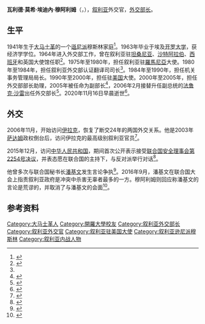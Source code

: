 {{Infobox officeholder
|name           = 瓦利德·穆阿利姆
|native_name    = {{rtl-lang|ar|وليد المعلم}}
|image          = Walid Muallem (cropped).jpg
|img_size       = 220px
|caption        = 2009年
|office1         = 叙利亚副总理
|term_start1     = 2012年6月23日
|term_end1       = 2020年11月16日
|primeminister1  = [[里亚德·法里德·希贾卜|里亚德·法里德·希贾卜]] <br> [[瓦埃勒·纳德尔·哈勒吉|瓦埃勒·纳德尔·哈勒吉]] <br> [[伊馬德·哈米斯|伊馬德·哈米斯]]
|predecessor1    = {{tsl|en| Abdullah Dardari|阿卜杜拉·达尔达里}}
|successor1      = 暂未决定
|office2         = 叙利亚外交与外事部长
|term_start2     = 2011年4月14日
|term_end2       = 2020年11月16日
|primeminister2  = [[阿德尔·萨法尔|阿德尔·萨法尔]] <br> [[里亚德·法里德·希贾卜|里亚德·法里德·希贾卜]] <br> [[瓦埃勒·纳德尔·哈勒吉|瓦埃勒·纳德尔·哈勒吉]]
|predecessor2    = 
|successor2      = 
|office3        = 叙利亚外交部长
|term_start3    = 2006年2月21日
|term_end3      = 2011年3月29日
|primeminister3 = [[穆罕默德·纳吉·奥特里|穆罕默德·纳吉·奥特里]]
|predecessor3   = [[法鲁克·沙雷|法鲁克·沙雷]]
|successor3     = 
|office4        = 叙利亚驻[[美国|美国]]大使
|term_start4    = 1990年1月1日至
|term_end4      = 2000年12月31日
|president4     = [[哈菲兹·阿萨德|哈菲兹·阿萨德]]
|birth_name     = 出生名为Walid Mohi Edine al Muallem
|birth_date     = {{Birth date|df=yes|1941|1|13}} 
|birth_place    = {{SYR}}[[大马士革|大马士革]]
|death_date     = {{Death date and age|df=yes|2020|11|16|1941|1|13}} 
|death_place    = {{SYR}}大馬士革
|party          = [[阿拉伯复兴社会党－叙利亚地区|阿拉伯复兴社会党－叙利亚地区]]<ref name=mou1jun>{{cite journal|last=Moubayed |first=Sami |title=The faint smell of jasmine |journal=Al Ahram Weekly |date=2005 |volume=744 |url=http://weekly.ahram.org.eg/2005/744/re3.htm |accessdate=2013-03-02 |archiveurl=https://web.archive.org/web/20130325171127/http://weekly.ahram.org.eg/2005/744/re3.htm |archivedate=2013-03-25 }}</ref>
|alma_mater     =
|religion       = [[遜尼派|遜尼派]]
|spouse         =
|children       =
}}

'''瓦利德·莫希·埃迪內·穆阿利姆'''（{{lang-ar| وليد محيي الدين المعلم}}，{{bd|1941年|1月13日|2020年|11月16日|catIdx=Muallem}}），[[叙利亚|叙利亚]]外交官，[[外交部长|外交部长]]。

==生平==
1941年生于[[大马士革|大马士革]]的一个[[遜尼派|遜尼派]]穆斯林家庭<ref name=wleaks13feb>{{cite news|title=Major cabinet reshuffle|url=https://wikileaks.org/cable/2006/02/06DAMASCUS601.html|accessdate=2013-03-25|newspaper=Wikileaks|date=2006-02-13|archive-date=2014-02-02|archive-url=https://web.archive.org/web/20140202105227/http://www.wikileaks.org/cable/2006/02/06DAMASCUS601.html|dead-url=no}}</ref>。1963年毕业于埃及[[开罗大学|开罗大学]]，获经济学学位。1964年进入外交部工作，曾在叙利亚驻[[坦桑尼亚|坦桑尼亚]]、[[沙特阿拉伯|沙特阿拉伯]]、[[西班牙|西班牙]]和英国大使馆任职<ref name=arabdec>{{cite web|title=His Excellency Walid Muhi Eddine Moallem|url=http://www.arabdecision.org/show_cv_3_5_3_1_3_577735424.htm|publisher=Arab Decision|accessdate=2013-02-09|archive-date=2014-12-22|archive-url=https://web.archive.org/web/20141222154958/http://www.arabdecision.org/show_cv_3_5_3_1_3_577735424.htm|dead-url=no}}</ref>。1975年至1980年，担任叙利亚驻[[羅馬尼亞|羅馬尼亞]]大使。1980年至1984年，担任叙利亚外交部认证翻译司司长<ref name=arabdec/>。1984年至1990年，担任机关事务管理局局长。1990年至2000年，担任驻[[美国|美国]]大使。2000年至2005年，担任外交部部长助理，2005年被任命为副部长<ref>{{cite news |title=叙利亚任命副总统并改组政府 |url=http://news.sina.com.cn/w/2006-02-13/02018186529s.shtml |work=新浪 |date=2006-02-13 |accessdate=2020-11-16 |archive-date=2020-11-21 |archive-url=https://web.archive.org/web/20201121013252/http://news.sina.com.cn/w/2006-02-13/02018186529s.shtml |dead-url=no }}</ref>，2006年2月接替升任副总统的[[法鲁克·沙雷|法鲁克·沙雷]]出任外交部长<ref>{{cite news|title=Assad keeps Moualem as foreign minister in new govt|url=http://www.trust.org/alertnet/news/assad-keeps-moualem-as-foreign-minister-in-new-govt|accessdate=2013-03-02|newspaper=Reuters|date=2011-04-14|location=Amman|archiveurl=https://archive.is/20130416021318/http://www.trust.org/alertnet/news/assad-keeps-moualem-as-foreign-minister-in-new-govt|archivedate=2013-04-16}}</ref>。2020年11月16日早晨逝世<ref>{{cite web |author1=郑一晗 |title=叙利亚外交部长穆阿利姆去世 |url=http://www.xinhuanet.com/2020-11/16/c_1126745695.htm |publisher=[[新华网|新华网]] |date=2020-11-16 |accessdate=2020-11-16 |archive-date=2020-11-21 |archive-url=https://web.archive.org/web/20201121013207/http://www.xinhuanet.com/2020-11/16/c_1126745695.htm |dead-url=no }}</ref>。
==外交==
2006年11月，开始访问[[伊拉克|伊拉克]]，恢复了断交24年的两国外交关系。他是2003年[[萨达姆·侯赛因|萨达姆]]政权倒台后，访问伊拉克的最高级别叙利亚官员<ref>{{cite web |title=叙伊关系翻开新一页 |url=http://news.sina.com.cn/w/2006-11-24/055710583331s.shtml |publisher=新浪 |date=2006-11-24 |accessdate=2020-11-16 |archive-date=2020-11-21 |archive-url=https://web.archive.org/web/20201121013251/http://news.sina.com.cn/w/2006-11-24/055710583331s.shtml |dead-url=no }}</ref>。

2015年12月，访问[[中华人民共和国|中华人民共和国]]，期间首次公开表示接受[[联合国安全理事会第2254号决议|联合国安全理事会第2254号决议]]，并表态愿在联合国的主持下，与反对派举行对话<ref>{{cite web |author1=韩硕 |title=叙利亚首次公开表示接受安理会第2254号决议 |url=http://www.xinhuanet.com//politics/2015-12/26/c_128568552.htm |publisher=新华网 |date=2015-02-26 |accessdate=2020-11-16 |archive-date=2020-11-21 |archive-url=https://web.archive.org/web/20201121013316/http://www.xinhuanet.com//politics/2015-12/26/c_128568552.htm |dead-url=no }}</ref>。

他曾多次与联合国秘书长[[潘基文|潘基文]]发生言论争执<ref>{{cite web |title=叙问题会议“火药味”浓 叙外长与潘基文交锋 |url=https://www.chinanews.com/gj/2014/01-23/5773838.shtml |publisher=[[中国新闻网|中国新闻网]] |date=2014-01-23 |accessdate=2020-11-16 |archive-date=2020-11-21 |archive-url=https://web.archive.org/web/20201121013318/https://www.chinanews.com/gj/2014/01-23/5773838.shtml |dead-url=no }}</ref>。2016年9月，潘基文在联合国大会上指责叙利亚政府是冲突中杀害无辜者最多的一方。穆阿利姆则回应称潘基文的言论是荒谬的，并取消了与潘基文的会面<ref>{{cite web |title=冲突加剧，叙利亚局势陷入困顿 |url=http://zj.people.com.cn/GB/n2/2016/1011/c186982-29121017.html |publisher=人民网 |date=2016-10-11 |accessdate=2020-11-16 |archive-date=2020-11-21 |archive-url=https://web.archive.org/web/20201121013209/http://zj.people.com.cn/GB/n2/2016/1011/c186982-29121017.html |dead-url=no }}</ref>。
==参考资料==
{{reflist}}

{{s-start}}
{{s-off}}
{{s-bef|before=[[法鲁克·沙雷|法鲁克·沙雷]]}}
{{s-ttl|title=叙利亚外交部长|years=2006年－2020年}}
{{s-aft|after=待定}}
{{s-end}}
{{Authority control}}
{{DEFAULTSORT:Muallem, Walid}}
[[Category:大马士革人|Category:大马士革人]]
[[Category:開羅大學校友|Category:開羅大學校友]]
[[Category:叙利亚外交部长|Category:叙利亚外交部长]]
[[Category:叙利亚外交官|Category:叙利亚外交官]]
[[Category:叙利亚驻美国大使|Category:叙利亚驻美国大使]]
[[Category:叙利亚逊尼派穆斯林|Category:叙利亚逊尼派穆斯林]]
[[Category:叙利亚内战人物|Category:叙利亚内战人物]]